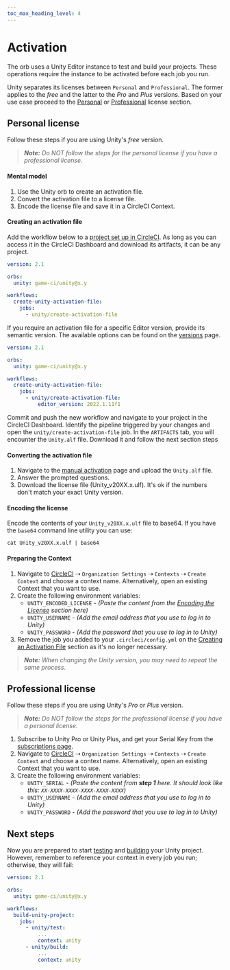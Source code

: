 ```yaml
---
toc_max_heading_level: 4
---
```


# Activation

The orb uses a Unity Editor instance to test and build your projects. These operations require the
instance to be activated before each job you run.

Unity separates its licenses between `Personal` and `Professional`. The former applies to the _free_
and the latter to the _Pro_ and _Plus_ versions. Based on your use case proceed to the
[Personal](#personal-license) or [Professional](#professional-license) license section.

## Personal license

Follow these steps if you are using Unity's _free_ version.

> _**Note:** Do NOT follow the steps for the personal license if you have a professional license._

#### Mental model

1. Use the Unity orb to create an activation file.
2. Convert the activation file to a license file.
3. Encode the license file and save it in a CircleCI Context.

#### Creating an activation file

Add the workflow below to a [project set up in CircleCI](https://circleci.com/docs/getting-started).
As long as you can access it in the CircleCI Dashboard and download its artifacts, it can be any
project.

```yaml
version: 2.1

orbs:
  unity: game-ci/unity@x.y

workflows:
  create-unity-activation-file:
    jobs:
      - unity/create-activation-file
```

If you require an activation file for a specific Editor version, provide its semantic version. The
available options can be found on the [versions](/docs/docker/versions) page.

```yaml
version: 2.1

orbs:
  unity: game-ci/unity@x.y

workflows:
  create-unity-activation-file:
    jobs:
      - unity/create-activation-file:
          editor_version: 2022.1.11f1
```

Commit and push the new workflow and navigate to your project in the CircleCI Dashboard. Identify
the pipeline triggered by your changes and open the `unity/create-activation-file` job. In the
`ARTIFACTS` tab, you will encounter the `Unity.alf` file. Download it and follow the next section
steps

#### Converting the activation file

1. Navigate to the [manual activation](https://license.unity3d.com/manual) page and upload the
   `Unity.alf` file.
2. Answer the prompted questions.
3. Download the license file (Unity_v20XX.x.ulf). It's ok if the numbers don't match your exact
   Unity version.

#### Encoding the license

Encode the contents of your `Unity_v20XX.x.ulf` file to base64. If you have the `base64` command
line utility you can use:

```
cat Unity_v20XX.x.ulf | base64
```

#### Preparing the Context

1. Navigate to [CircleCI](https://app.circleci.com/) ⇢ `Organization Settings` ⇢ `Contexts` ⇢
   `Create Context` and choose a context name. Alternatively, open an existing Context that you want
   to use.
2. Create the following environment variables:
   - `UNITY_ENCODED_LICENSE` - _(Paste the content from the
     [Encoding the License](#encoding-the-license) section here)_
   - `UNITY_USERNAME` - _(Add the email address that you use to log in to Unity)_
   - `UNITY_PASSWORD` - _(Add the password that you use to log in to Unity)_
3. Remove the job you added to your `.circleci/config.yml` on the
   [Creating an Activation File](#creating-an-activation-file) section as it's no longer necessary.

> _**Note:** When changing the Unity version, you may need to repeat the same process._

## Professional license

Follow these steps if you are using Unity's _Pro_ or _Plus_ version.

> _**Note:** Do NOT follow the steps for the professional license if you have a personal license._

1. Subscribe to Unity Pro or Unity Plus, and get your Serial Key from the
   [subscriptions page](https://id.unity.com/en/subscriptions).
2. Navigate to [CircleCI](https://app.circleci.com/) ⇢ `Organization Settings` ⇢ `Contexts` ⇢
   `Create Context` and choose a context name. Alternatively, open an existing Context that you want
   to use.
3. Create the following environment variables:
   - `UNITY_SERIAL` - _(Paste the content from **step 1** here. It should look like this:
     `XX-XXXX-XXXX-XXXX-XXXX-XXXX`)_
   - `UNITY_USERNAME` - _(Add the email address that you use to log in to Unity)_
   - `UNITY_PASSWORD` - _(Add the password that you use to log in to Unity)_

## Next steps

Now you are prepared to start [testing](/docs/circleci/test) and [building](/docs/circleci/build)
your Unity project. However, remember to reference your context in every job you run; otherwise,
they will fail:

```yaml
version: 2.1

orbs:
  unity: game-ci/unity@x.y

workflows:
  build-unity-project:
    jobs:
      - unity/test:
          ...
          context: unity
      - unity/build:
          ...
          context: unity
```

